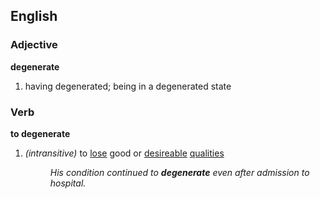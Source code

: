 ==English==
===Adjective===
'''degenerate'''
# having degenerated; being in a degenerated state
===Verb===
'''to degenerate'''
#''(intransitive)'' to [[lose]] good or [[desireable]] [[quality|qualities]]
#:''His condition continued to '''degenerate''' even after admission to hospital.''
